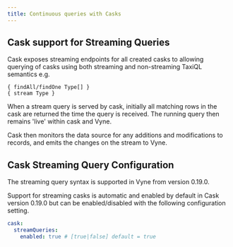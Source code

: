 ```yaml
---
title: Continuous queries with Casks
---
```


## Cask support for Streaming Queries

Cask exposes streaming endpoints for all created casks to allowing querying of casks using both streaming and non-streaming TaxiQL semantics e.g.

```
{ findAll/findOne Type[] }
{ stream Type }
```

When a stream query is served by cask, initially all matching rows in the cask are returned the time the query is received.
The running query then remains 'live' within cask and Vyne.

Cask then monitors the data source for any additions and modifications to records, and emits the changes on the stream to Vyne.


## Cask Streaming Query Configuration

The streaming query syntax is supported in Vyne from version 0.19.0.

Support for streaming casks is automatic and enabled by default in Cask version 0.19.0 but can be enabled/disabled with the following configuration setting.

```yml
cask:
  streamQueries:
    enabled: true # [true|false] default = true

```

